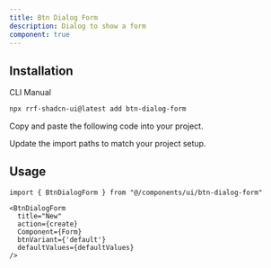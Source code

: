 ```yaml
---
title: Btn Dialog Form
description: Dialog to show a form
component: true
---
```


<ComponentPreview name="btn-dialog-form-demo" />

## Installation

<Tabs defaultValue="cli">

<TabsList>
  <TabsTrigger value="cli">CLI</TabsTrigger>
  <TabsTrigger value="manual">Manual</TabsTrigger>
</TabsList>
<TabsContent value="cli">

```bash
npx rrf-shadcn-ui@latest add btn-dialog-form
```

</TabsContent>

<TabsContent value="manual">

<Steps>

<Step>Copy and paste the following code into your project.</Step>

<ComponentSource name="btn-dialog-form" />

<Step>Update the import paths to match your project setup.</Step>

</Steps>

</TabsContent>

</Tabs>

## Usage

```tsx
import { BtnDialogForm } from "@/components/ui/btn-dialog-form"
```

```tsx
<BtnDialogForm
  title="New"
  action={create}
  Component={Form}
  btnVariant={'default'}
  defaultValues={defaultValues}
/>
```
